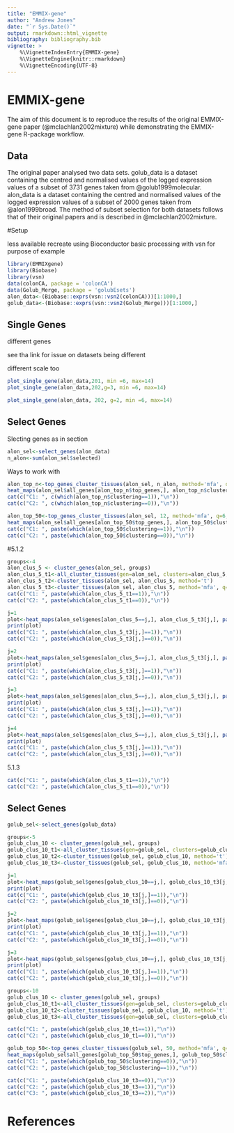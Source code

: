 ```yaml
---
title: "EMMIX-gene"
author: "Andrew Jones"
date: "`r Sys.Date()`"
output: rmarkdown::html_vignette
bibliography: bibliography.bib
vignette: >
    %\VignetteIndexEntry{EMMIX-gene}
    %\VignetteEngine{knitr::rmarkdown}
    %\VignetteEncoding{UTF-8}
---
```


# EMMIX-gene 
The aim of this document is to reproduce the results of the original EMMIX-gene paper (@mclachlan2002mixture) while demonstrating the EMMIX-gene R-package workflow.


## Data
The original paper analysed two data sets. golub_data is a dataset containing the centred and normalised values of the logged expression values of a subset of 3731 genes taken from @golub1999molecular. alon_data is a dataset containing the centred and normalised values of the logged expression values of a subset of 2000 genes taken from @alon1999broad. The method of subset selection for both datasets follows that of their original papers and is described in @mclachlan2002mixture.



#Setup 

less available
recreate using Bioconductor
basic processing with vsn for purpose of example

```r
library(EMMIXgene)
library(Biobase)
library(vsn)
data(colonCA, package = 'colonCA')
data(Golub_Merge, package = 'golubEsets')
alon_data<-(Biobase::exprs(vsn::vsn2(colonCA)))[1:1000,]
golub_data<-(Biobase::exprs(vsn::vsn2(Golub_Merge)))[1:1000,]

```

## Single Genes

different genes

see tha link for issue on datasets being different

different scale too


```r
plot_single_gene(alon_data,201, min =6, max=14)
plot_single_gene(alon_data,202,g=3, min =6, max=14)
```



```r
plot_single_gene(alon_data, 202, g=2, min =6, max=14)
```

## Select Genes

Slecting genes as in section

```r
alon_sel<-select_genes(alon_data)
n_alon<-sum(alon_sel$selected)
```

Ways to work with

```r
alon_top_n<-top_genes_cluster_tissues(alon_sel, n_alon, method='mfa', q=6, g=2)
heat_maps(alon_sel$all_genes[alon_top_n$top_genes,], alon_top_n$clustering)
cat(c("C1: ", c(which(alon_top_n$clustering==1)),"\n"))
cat(c("C2: ", c(which(alon_top_n$clustering==0)),"\n"))
```


```r
alon_top_50<-top_genes_cluster_tissues(alon_sel, 12, method='mfa', q=6, g=2)
heat_maps(alon_sel$all_genes[alon_top_50$top_genes,], alon_top_50$clustering)
cat(c("C1: ", paste(which(alon_top_50$clustering==1)),"\n"))
cat(c("C2: ", paste(which(alon_top_50$clustering==0)),"\n"))
```


#5.1.2

```r
groups<-4
alon_clus_5 <- cluster_genes(alon_sel, groups)
alon_clus_5_t1<-all_cluster_tissues(gen=alon_sel, clusters=alon_clus_5, q=2, G=2)
alon_clus_5_t2<-cluster_tissues(alon_sel, alon_clus_5, method='t')
alon_clus_5_t3<-cluster_tissues(alon_sel, alon_clus_5, method='mfa', q=1, G=2)
cat(c("C1: ", paste(which(alon_clus_5_t1==1)),"\n"))
cat(c("C2: ", paste(which(alon_clus_5_t1==0)),"\n"))

```


```r
j=1
plot<-heat_maps(alon_sel$genes[alon_clus_5==j,], alon_clus_5_t3[j,], paste0("Genes from Group G",j))
print(plot)
cat(c("C1: ", paste(which(alon_clus_5_t3[j,]==1)),"\n"))
cat(c("C2: ", paste(which(alon_clus_5_t3[j,]==0)),"\n"))
```

```r
j=2
plot<-heat_maps(alon_sel$genes[alon_clus_5==j,], alon_clus_5_t3[j,], paste0("Genes from Group G",j))
print(plot)
cat(c("C1: ", paste(which(alon_clus_5_t3[j,]==1)),"\n"))
cat(c("C2: ", paste(which(alon_clus_5_t3[j,]==0)),"\n"))
```

```r
j=3
plot<-heat_maps(alon_sel$genes[alon_clus_5==j,], alon_clus_5_t3[j,], paste0("Genes from Group G",j))
print(plot)
cat(c("C1: ", paste(which(alon_clus_5_t3[j,]==1)),"\n"))
cat(c("C2: ", paste(which(alon_clus_5_t3[j,]==0)),"\n"))
```


```r
j=4
plot<-heat_maps(alon_sel$genes[alon_clus_5==j,], alon_clus_5_t3[j,], paste0("Genes from Group G",j))
print(plot)
cat(c("C1: ", paste(which(alon_clus_5_t3[j,]==1)),"\n"))
cat(c("C2: ", paste(which(alon_clus_5_t3[j,]==0)),"\n"))
```


5.1.3
```r
cat(c("C1: ", paste(which(alon_clus_5_t1==1)),"\n"))
cat(c("C2: ", paste(which(alon_clus_5_t1==0)),"\n"))
```



## Select Genes
```r
golub_sel<-select_genes(golub_data)
```



```r
groups<-5
golub_clus_10 <- cluster_genes(golub_sel, groups)
golub_clus_10_t1<-all_cluster_tissues(gen=golub_sel, clusters=golub_clus_10, q=3, G=2)
golub_clus_10_t2<-cluster_tissues(golub_sel, golub_clus_10, method='t')
golub_clus_10_t3<-cluster_tissues(golub_sel, golub_clus_10, method='mfa', q=1)
```


```r
j=1
plot<-heat_maps(golub_sel$genes[golub_clus_10==j,], golub_clus_10_t3[j,], paste0("Genes from Group G",j))
print(plot)
cat(c("C1: ", paste(which(golub_clus_10_t3[j,]==1)),"\n"))
cat(c("C2: ", paste(which(golub_clus_10_t3[j,]==0)),"\n"))
```

```r
j=2
plot<-heat_maps(golub_sel$genes[golub_clus_10==j,], golub_clus_10_t3[j,], paste0("Genes from Group G",j))
print(plot)
cat(c("C1: ", paste(which(golub_clus_10_t3[j,]==1)),"\n"))
cat(c("C2: ", paste(which(golub_clus_10_t3[j,]==0)),"\n"))
```

```r
j=3
plot<-heat_maps(golub_sel$genes[golub_clus_10==j,], golub_clus_10_t3[j,], paste0("Genes from Group G",j))
print(plot)
cat(c("C1: ", paste(which(golub_clus_10_t3[j,]==1)),"\n"))
cat(c("C2: ", paste(which(golub_clus_10_t3[j,]==0)),"\n"))
```


```r
groups<-10
golub_clus_10 <- cluster_genes(golub_sel, groups)
golub_clus_10_t1<-all_cluster_tissues(gen=golub_sel, clusters=golub_clus_10, q=5, G=2)
golub_clus_10_t2<-cluster_tissues(golub_sel, golub_clus_10, method='t')
golub_clus_10_t3<-all_cluster_tissues(gen=golub_sel, clusters=golub_clus_10, q=3, G=3)
```


```r
cat(c("C1: ", paste(which(golub_clus_10_t1==1)),"\n"))
cat(c("C2: ", paste(which(golub_clus_10_t1==0)),"\n"))
```

```r
golub_top_50<-top_genes_cluster_tissues(golub_sel, 50, method='mfa', q=8, g=2)
heat_maps(golub_sel$all_genes[golub_top_50$top_genes,], golub_top_50$clustering)
cat(c("C1: ", paste(which(golub_top_50$clustering==0)),"\n"))
cat(c("C2: ", paste(which(golub_top_50$clustering==1)),"\n"))

```

```r
cat(c("C1: ", paste(which(golub_clus_10_t3==0)),"\n"))
cat(c("C2: ", paste(which(golub_clus_10_t3==1)),"\n"))
cat(c("C3: ", paste(which(golub_clus_10_t3==2)),"\n"))
```


# References